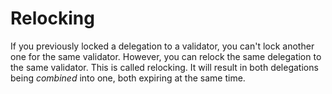 # Relocking
If you previously locked a delegation to a validator, you can't lock another one for the same validator. However, you can relock the same delegation to the same validator. This is called relocking. It will result in both delegations being *combined* into one, both expiring at the same time.
